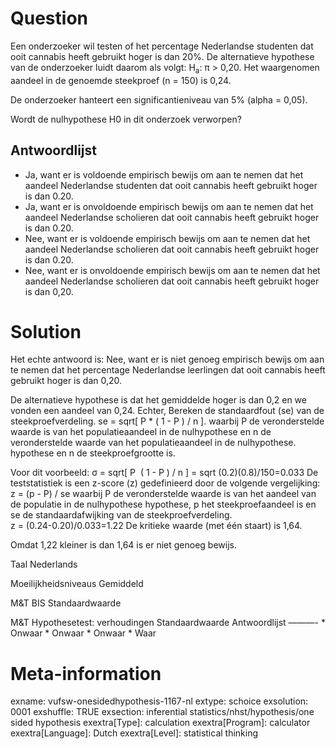 Question
========
Een onderzoeker wil testen of het percentage Nederlandse studenten dat ooit cannabis heeft gebruikt hoger is dan 20%. De alternatieve hypothese van de onderzoeker luidt daarom als volgt: H<sub>a</sub>: π &gt; 0,20. Het waargenomen aandeel in de genoemde steekproef (n = 150) is 0,24.  
  
De onderzoeker hanteert een significantieniveau van 5% (alpha = 0,05).  
  
Wordt de nulhypothese H0 in dit onderzoek verworpen?

Antwoordlijst
----------
* Ja, want er is voldoende empirisch bewijs om aan te nemen dat het aandeel Nederlandse studenten dat ooit cannabis heeft gebruikt hoger is dan 0.20.
* Ja, want er is onvoldoende empirisch bewijs om aan te nemen dat het aandeel Nederlandse scholieren dat ooit cannabis heeft gebruikt hoger is dan 0.20.
* Nee, want er is voldoende empirisch bewijs om aan te nemen dat het aandeel Nederlandse scholieren dat ooit cannabis heeft gebruikt hoger is dan 0.20.
* Nee, want er is onvoldoende empirisch bewijs om aan te nemen dat het aandeel Nederlandse scholieren dat ooit cannabis heeft gebruikt hoger is dan 0,20.

Solution
========

Het echte antwoord is: Nee, want er is niet genoeg empirisch bewijs om aan te nemen dat het percentage Nederlandse leerlingen dat ooit cannabis heeft gebruikt hoger is dan 0,20.  
  
De alternatieve hypothese is dat het gemiddelde hoger is dan 0,2 en we vonden een aandeel van 0,24. Echter,  Bereken de standaardfout (se) van de steekproefverdeling. se = sqrt[ P \* ( 1 - P ) / n \]. waarbij P de veronderstelde waarde is van het populatieaandeel in de nulhypothese en n de veronderstelde waarde van het populatieaandeel in de nulhypothese. hypothese en n de steekproefgrootte is.  
  
Voor dit voorbeeld: σ = sqrt[ P \ ( 1 - P ) / n \] = sqrt (0.2)(0.8)/150=0.033  De teststatistiek is een z-score (z) gedefinieerd door de volgende vergelijking: z
= (p - P) / se waarbij P de veronderstelde waarde is van het aandeel van de populatie in de nulhypothese hypothese, p het steekproefaandeel is en se de standaardafwijking van de steekproefverdeling.  
z = (0.24-0.20)/0.033=1.22  De kritieke waarde (met één staart) is 1,64.  
  
Omdat 1,22 kleiner is dan 1,64 is er niet genoeg bewijs.

Taal Nederlands

Moeilijkheidsniveaus Gemiddeld

M&T BIS Standaardwaarde

M&T Hypothesetest: verhoudingen Standaardwaarde
Antwoordlijst
----------
* Onwaar
* Onwaar
* Onwaar
* Waar

Meta-information
================
exname: vufsw-onesidedhypothesis-1167-nl
extype: schoice
exsolution: 0001
exshuffle: TRUE
exsection: inferential statistics/nhst/hypothesis/one sided hypothesis
exextra[Type]: calculation
exextra[Program]: calculator
exextra[Language]: Dutch
exextra[Level]: statistical thinking

